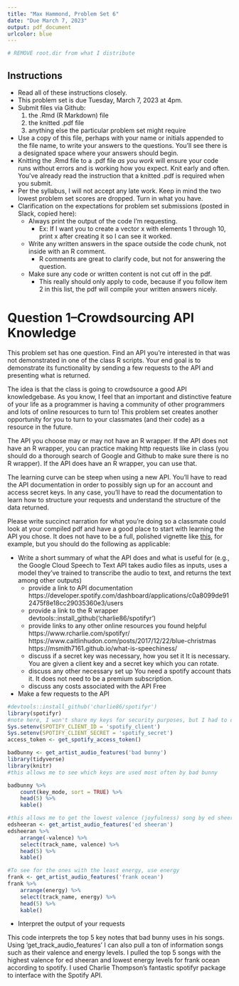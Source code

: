 ```yaml
---
title: "Max Hammond, Problem Set 6"
date: "Due March 7, 2023"
output: pdf_document
urlcolor: blue
---
```


```r
# REMOVE root.dir from what I distribute
```

## Instructions

- Read all of these instructions closely.
- This problem set is due Tuesday, March 7, 2023 at 4pm.
- Submit files via Github:
  1. the .Rmd (R Markdown) file
  2. the knitted .pdf file
  3. anything else the particular problem set might require
- Use a copy of this file, perhaps with your name or initials appended to the file name, to write your answers to the questions. You'll see there is a designated space where your answers should begin.
- Knitting the .Rmd file to a .pdf file *as you work* will ensure your code runs without errors and is working how you expect.  Knit early and often.  You've already read the instruction that a knitted .pdf is required when you submit.
- Per the syllabus, I will not accept any late work.  Keep in mind the two lowest problem set scores are dropped.  Turn in what you have.
- Clarification on the expectations for problem set submissions (posted in Slack, copied here):
  - Always print the output of the code I'm requesting.
    - Ex: If I want you to create a vector x with elements 1 through 10, print x after creating it so I can see it worked.
  - Write any written answers in the space outside the code chunk, not inside with an R comment. 
    - R comments are great to clarify code, but not for answering the question.
  - Make sure any code or written content is not cut off in the pdf.
    - This really should only apply to code, because if you follow item 2 in this list, the pdf will compile your written answers nicely.


# Question 1--Crowdsourcing API Knowledge

This problem set has one question.  Find an API you're interested in that was not demonstrated in one of the class R scripts.  Your end goal is to demonstrate its functionality by sending a few requests to the API and presenting what is returned.

The idea is that the class is going to crowdsource a good API knowledgebase. As you know, I feel that an important and distinctive feature of your life as a programmer is having a community of other programmers and lots of online resources to turn to!  This problem set creates another opportunity for you to turn to your classmates (and their code) as a resource in the future.

The API you choose may or may not have an R wrapper.  If the API does not have an R wrapper, you can practice making http requests like in class (you should do a thorough search of Google and Github to make sure there is no R wrapper).  If the API does have an R wrapper, you can use that.

The learning curve can be steep when using a new API.  You'll have to read the API documentation in order to possibly sign up for an account and access secret keys.  In any case, you'll have to read the documentation to learn how to structure your requests and understand the structure of the data returned.

Please write succinct narration for what you're doing so a classmate could look at your compiled pdf and have a good place to start with learning the API you chose.  It does not have to be a full, polished vignette like [this](https://tylerburleigh.com/blog/mturk-qualification-tests/), for example, but you should do the following as applicable:

- Write a short summary of what the API does and what is useful for (e.g., the Google Cloud Speech to Text API takes audio files as inputs, uses a model they've trained to transcribe the audio to text, and returns the text among other outputs)
  - provide a link to API documentation
https://developer.spotify.com/dashboard/applications/c0a8099de912475f8e18cc29035360e3/users
  - provide a link to the R wrapper
devtools::install_github('charlie86/spotifyr')
  - provide links to any other online resources you found helpful
https://www.rcharlie.com/spotifyr/
https://www.caitlinhudon.com/posts/2017/12/22/blue-christmas 
https://msmith7161.github.io/what-is-speechiness/ 
  - discuss if a secret key was necessary, how you set it
It is necessary. You are given a client key and a secret key which you can rotate.
  - discuss any other necessary set up
You need a spotify account thats it. It does not need to be a premium subscription.
  - discuss any costs associated with the API
Free
- Make a few requests to the API
```r
#devtools::install_github('charlie86/spotifyr')
library(spotifyr)
#note here, I won't share my keys for security purposes, but I had to directly input my key even after placing it into my env and restarting R. 
Sys.setenv(SPOTIFY_CLIENT_ID = 'spotify_client')
Sys.setenv(SPOTIFY_CLIENT_SECRET = 'spotify_secret')
access_token <- get_spotify_access_token()

badbunny <- get_artist_audio_features('bad bunny')
library(tidyverse)
library(knitr)
#this allows me to see which keys are used most often by bad bunny

badbunny %>% 
    count(key_mode, sort = TRUE) %>% 
    head(5) %>% 
    kable()

#this allows me to get the lowest valence (joyfulness) song by ed sheeran. 
edsheeran <- get_artist_audio_features('ed sheeran')
edsheeran %>% 
    arrange(-valence) %>% 
    select(track_name, valence) %>% 
    head(5) %>% 
    kable()

#To see for the ones with the least energy, use energy
frank <- get_artist_audio_features('frank ocean')
frank %>% 
    arrange(energy) %>% 
    select(track_name, energy) %>% 
    head(5) %>% 
    kable()

```
- Interpret the output of your requests

This code interprets the top 5 key notes that bad bunny uses in his songs. Using 'get_track_audio_features' I can also pull a ton of information songs such as their valence and energy levels. I pulled the top 5 songs with the highest valence for ed sheeran and lowest energy levels for frank ocean according to spotify. I used Charlie Thompson’s fantastic spotifyr package to interface with the Spotify API. 






